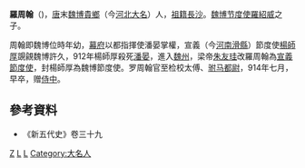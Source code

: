 '''羅周翰'''（{{bd|900年代||914年|catIdx=L}})，[[唐|唐]]末[[魏博|魏博]][[貴鄉|貴鄉]]（今[[河北|河北]][[大名县|大名]]）人，[[祖籍|祖籍]][[長沙|長沙]]。[[魏博节度使|魏博节度使]][[羅紹威|羅紹威]]之子。

周翰即魏博位時年幼，[[幕府|幕府]]以都指揮使潘晏掌權，宣義（今[[河南|河南]][[滑縣|滑縣]]）節度使[[楊師厚|楊師厚]]覬覦魏博許久，912年楊師厚殺死[[潘晏|潘晏]]，進入[[魏州|魏州]]，梁帝[[朱友珪|朱友珪]]改羅周翰為[[宣義節度使|宣義節度使]]，封楊師厚為魏博節度使。罗周翰官至检校太傅、[[驸马都尉|驸马都尉]]，914年七月，早卒，赠[[侍中|侍中]]。

==參考資料==
* 《新五代史》卷三十九

[[Category:罗姓|Z]]
[[Category:魏博节度使|L]]
[[Category:五代十國政治人物|L]]
[[Category:大名人|Category:大名人]]
